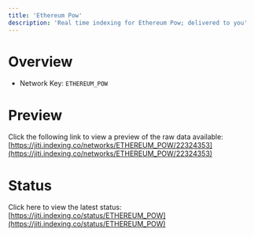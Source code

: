 ```yaml
---
title: 'Ethereum Pow'
description: 'Real time indexing for Ethereum Pow; delivered to you'
---
```


# Overview
- Network Key: `ETHEREUM_POW`

# Preview
Click the following link to view a preview of the raw data available: [https://jiti.indexing.co/networks/ETHEREUM_POW/22324353](https://jiti.indexing.co/networks/ETHEREUM_POW/22324353)

# Status
Click here to view the latest status: [https://jiti.indexing.co/status/ETHEREUM_POW](https://jiti.indexing.co/status/ETHEREUM_POW)

